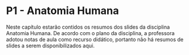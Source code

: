 # P1 - Anatomia Humana

Neste capítulo estarão contidos os resumos dos slides da disciplina Anatomia Humana. De acordo com o plano da disciplina, a professora adotou notas de aula como recurso didático, portanto não há resumos de slides a serem disponibilizados aqui.